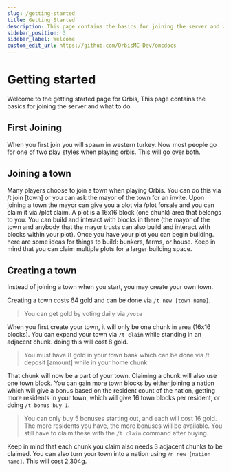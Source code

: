 ```yaml
---
slug: /getting-started
title: Getting Started
description: This page contains the basics for joining the server and what to do.
sidebar_position: 3
sidebar_label: Welcome
custom_edit_url: https://github.com/OrbisMC-Dev/omcdocs
---
```

# Getting started
Welcome to the getting started page for Orbis, This page contains the basics for joining the server and what to do.
## First Joining
 When you first join you will spawn in western turkey. Now most people go for one of two play styles when playing orbis. This will go over both. 
 ## Joining a town
  Many players choose to join a town when playing Orbis. You can do this via /t join [town] or you can ask the mayor of the town for an invite. Upon joining a town the mayor can give you a plot via /plot forsale and you can claim it via /plot claim. A plot is a 16x16 block (one chunk) area that belongs to you. You can build and interact with blocks in there (the mayor of the town and anybody that the mayor trusts can also build and interact with blocks within your plot). Once you have your plot you can begin building. here are some ideas for things to build: bunkers, farms, or house. Keep in mind that you can claim multiple plots for a larger building space.
 ## Creating a town
 Instead of joining a town when you start, you may create your own town. 

Creating a town costs 64 gold and can be done via `/t new [town name]`.

> You can get gold by voting daily via `/vote`

 When you first create your town, it will only be one chunk in area (16x16 blocks). You can expand your town via `/t claim` while standing in an adjacent chunk. doing this will cost 8 gold.
> You must have 8 gold in your town bank which can be done via /t deposit [amount] while in your home chunk

That chunk will now be a part of your town. Claiming a chunk will also use one town block. You can gain more town blocks by either joining a nation which will give a bonus based on the resident count of the nation, getting more residents in your town, which will give 16 town blocks per resident, or doing `/t bonus buy 1`.

> You can only buy 5 bonuses starting out, and each will cost 16 gold. The more residents you have, the more bonuses will be available. You still have to claim these with the `/t claim` command after buying.

Keep in mind that each chunk you claim also needs 3 adjacent chunks to be claimed. You can also turn your town into a nation using `/n new [nation name]`. This will cost 2,304g.